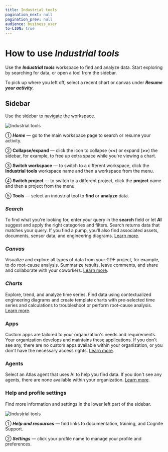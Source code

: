 ```yaml
---
title: Industrial tools
pagination_next: null
pagination_prev: null
audience: business_user
to-L10N: true
---
```


# How to use **_Industrial tools_**

Use the **_Industrial tools_** workspace to find and analyze data. Start exploring by searching for data, or open a tool from the sidebar.

To pick up where you left off, select a recent chart or canvas under **_Resume your activity_**.

## Sidebar

Use the sidebar to navigate the workspace.

<img class="illustration" src="https://apps-cdn.cogniteapp.com/@cognite/docs-portal-images/1.0.0/images/cdf/industrial_tools/industry_tools_workspace.svg" alt="Industrial tools" />

➀ **_Home_** &mdash; go to the main workspace page to search or resume your activity.

➁ **Collapse/expand** &mdash; click the icon to collapse (**\<\<**) or expand (**\>\>**) the sidebar, for example, to free up extra space while you're viewing a chart.

➂ **Switch workspace** &mdash; to switch to a different workspace, click the **Industrial tools** workspace name and then a workspace from the menu.

➃ **Switch project** &mdash; to switch to a different project, click the **project** name and then a project from the menu.

➄ **Tools** &mdash; select an industrial tool to **find** or **analyze** data.

### **_Search_**

To find what you're looking for, enter your query in the **search** field or let **AI** suggest and apply the right categories and filters. Search returns data that matches your query. If you find a pump, you'll also find associated assets, documents, sensor data, and engineering diagrams. [Learn more](/cdf/explore/search.md).

### **_Canvas_**

Visualize and explore all types of data from your ~~CDF~~ project, for example, to do root-cause analysis. Summarize results, leave comments, and share and collaborate with your coworkers. [Learn more](/cdf/explore/canvas.md).

### **_Charts_**

Explore, trend, and analyze time series. Find data using contextualized engineering diagrams and create template charts with pre-selected time series and calculations to troubleshoot or perform root-cause analysis. [Learn more](/cdf/charts/index.md).

### Apps

Custom apps are tailored to your organization's needs and requirements. Your organization develops and maintains these applications. If you don't see any, there are no custom apps available within your organization, or you don't have the necessary access rights. [Learn more](/cdf/explore/custom_apps.md).

### Agents

Select an Atlas agent that uses AI to help you find data. If you don't see any agents, there are none available within your organization. [Learn more](/cdf/explore/agents.md).

### Help and profile settings

Find more information and settings in the lower left part of the sidebar.

<img class="illustration" src="https://apps-cdn.cogniteapp.com/@cognite/docs-portal-images/1.0.0/images/cdf/industrial_tools/industry_tools_workspace_bottom_left.svg" alt="Industrial tools" />

<!-- ➀ **Notifications** &mdash; view and respond to your notifications. -->

➀ **_Help and resources_** &mdash; find links to documentation, training, and Cognite Support.

➁ **_Settings_** &mdash; click your profile name to manage your profile and preferences.
